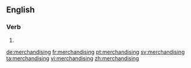 ==English==

===Verb===
{{head|en|present participle}}

# {{present participle of|merchandise|lang=en}}

[[de:merchandising]]
[[fr:merchandising]]
[[pt:merchandising]]
[[sv:merchandising]]
[[ta:merchandising]]
[[vi:merchandising]]
[[zh:merchandising]]